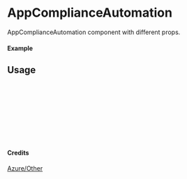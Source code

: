 
<Meta of={AppComplianceAutomation} title="Azure/Other/AppComplianceAutomation" />

# AppComplianceAutomation

AppComplianceAutomation component with different props.

#### Example

<Canvas of={AppComplianceAutomation.Primary} />

## Usage

```ts
import { AppComplianceAutomation } from "yadl-ui";

const Example = () => {
  return (
      <AppComplianceAutomation />
  );
};

export default Example;
```

#### Credits
[Azure/Other](https://learn.microsoft.com/en-us/azure/architecture/icons/)

